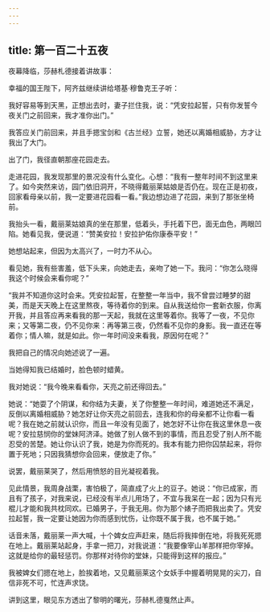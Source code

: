 ```yaml
---
---
---
```

title: 第一百二十五夜
---






夜幕降临，莎赫札德接着讲故事：





幸福的国王陛下，阿齐兹继续讲给塔基·穆鲁克王子听：

我好容易等到天黑，正想出去时，妻子拦住我，说：“凭安拉起誓，只有你发誓今夜关门之前回来，我才准你出门。”

我答应关门前回来，并且手摁宝剑和《古兰经》立誓，她还以离婚相威胁，方才让我出了大门。

出了门，我径直朝那座花园走去。

走进花园，我发现那里的景况没有什么变化。心想：“我有一整年时间不到这里来了。如今突然来访，园门依旧洞开，不晓得戴丽莱姑娘是否仍在。现在正是初夜，回家看母亲以前，我一定要进花园看一看。”我边想边进了花园，来到了那张坐椅前。

我抬头一看，戴丽莱姑娘真的坐在那里，低着头，手托着下巴，面无血色，两眼凹陷。她看见我，便说道：“赞美安拉！安拉护佑你康泰平安！”

她想站起来，但因为太高兴了，一时力不从心。

看见她，我有些害羞，低下头来，向她走去，亲吻了她一下。我问：“你怎么晓得我这个时候会来看你呢？”

“我并不知道你这时会来。凭安拉起誓，在整整一年当中，我不曾尝过睡梦的甜美，而是天天晚上在这里熬夜，等待着你的到来。自从我送给你一套新衣服，你离开我，并且答应再来看我的那一天起，我就在这里等着你。我等了一夜，不见你来；又等第二夜，仍不见你来：再等第三夜，仍然看不见你的身影。我一直还在等着你；情人嘛，就是如此。你一年时间没来看我，原因何在呢？”

我把自己的情况向她述说了一遍。

当她得知我已结婚时，脸色顿时蜡黄。

我对她说：“我今晚来看看你，天亮之前还得回去。”

她说：“她耍了个阴谋，和你结为夫妻，关了你整整一年时间，难道她还不满足，反倒以离婚相威胁？她怎好让你天亮之前回去，连我和你的母亲都不让你看一看呢？我在她之前就认识你，而且一年没有见面了，她怎好不让你在我这里休息一夜呢？安拉慈悯你的堂妹阿济泽。她做了别人做不到的事情，而且忍受了别人所不能忍受的苦楚。她让你认识了我，她是为你而死的。我本有能力把你囚禁起来，将你置于死地；只因我猜想你会回来，便放走了你。”

说罢，戴丽莱哭了，然后用愤怒的目光凝视着我。

见此情景，我周身战栗，害怕极了，简直成了火上的豆子。她说：“你已成家，而且有了孩子，对我来说，已经没有半点儿用场了，不宜与我呆在一起；因为只有光棍儿才能和我共枕同欢。已婚男子，于我无用。你为那个婊子而把我出卖了。凭安拉起誓，我一定要让她因为你而感到忧伤，让你既不属于我，也不属于她。”

话音未落，戴丽莱一声大喊，十个婢女应声赶来，随后将我摔倒在地，将我死死摁在地上。戴丽莱站起身，手拿一把刀，对我说道：“我要像宰山羊那样把你宰掉。这就是给你的最轻惩罚。你那样对待你的堂妹，只能得到这样的报应。”

我被婢女们摁在地上，脸挨着地，又见戴丽莱这个女妖手中握着明晃晃的尖刀，自信非死不可，忙连声求饶。





讲到这里，眼见东方透出了黎明的曙光，莎赫札德戛然止声。